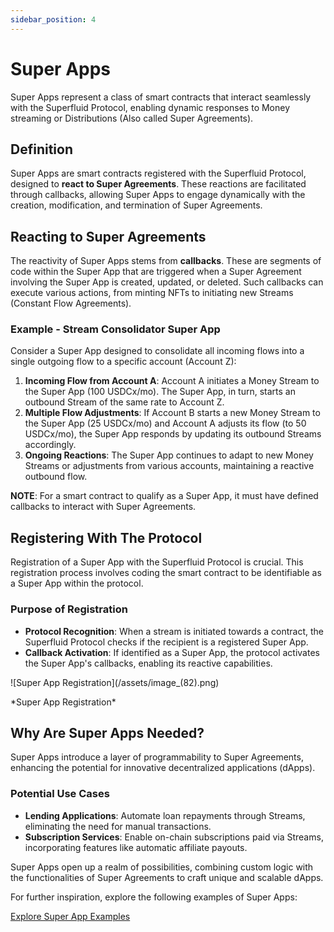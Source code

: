 ```yaml
---
sidebar_position: 4
---
```


# Super Apps

Super Apps represent a class of smart contracts that interact seamlessly with the Superfluid Protocol, enabling dynamic responses to Money streaming or Distributions (Also called Super Agreements).

## Definition

Super Apps are smart contracts registered with the Superfluid Protocol, designed to **react to Super Agreements**. These reactions are facilitated through callbacks, allowing Super Apps to engage dynamically with the creation, modification, and termination of Super Agreements.

## **Reacting to Super Agreements**

The reactivity of Super Apps stems from **callbacks**. These are segments of code within the Super App that are triggered when a Super Agreement involving the Super App is created, updated, or deleted. Such callbacks can execute various actions, from minting NFTs to initiating new Streams (Constant Flow Agreements).

### **Example - Stream Consolidator Super App**

Consider a Super App designed to consolidate all incoming flows into a single outgoing flow to a specific account (Account Z):

1. **Incoming Flow from Account A**: Account A initiates a Money Stream to the Super App (100 USDCx/mo). The Super App, in turn, starts an outbound Stream of the same rate to Account Z.
2. **Multiple Flow Adjustments**: If Account B starts a new Money Stream to the Super App (25 USDCx/mo) and Account A adjusts its flow (to 50 USDCx/mo), the Super App responds by updating its outbound Streams accordingly.
3. **Ongoing Reactions**: The Super App continues to adapt to new Money Streams or adjustments from various accounts, maintaining a reactive outbound flow.

<Admonition type="info">
<strong>NOTE</strong>: For a smart contract to qualify as a Super App, it must have defined callbacks to interact with Super Agreements.
</Admonition>

## Registering With The Protocol

Registration of a Super App with the Superfluid Protocol is crucial. This registration process involves coding the smart contract to be identifiable as a Super App within the protocol.

### Purpose of Registration

- **Protocol Recognition**: When a stream is initiated towards a contract, the Superfluid Protocol checks if the recipient is a registered Super App.
- **Callback Activation**: If identified as a Super App, the protocol activates the Super App's callbacks, enabling its reactive capabilities.

<div style={{ display: 'flex', justifyContent: 'center' }}>
    ![Super App Registration](/assets/image_(82).png)
</div>
<div style={{ display: 'flex', justifyContent: 'center' }}>
    <p>*Super App Registration*</p>
</div>

## Why Are Super Apps Needed?

Super Apps introduce a layer of programmability to Super Agreements, enhancing the potential for innovative decentralized applications (dApps).

### Potential Use Cases

- **Lending Applications**: Automate loan repayments through Streams, eliminating the need for manual transactions.
- **Subscription Services**: Enable on-chain subscriptions paid via Streams, incorporating features like automatic affiliate payouts.

Super Apps open up a realm of possibilities, combining custom logic with the functionalities of Super Agreements to craft unique and scalable dApps.

For further inspiration, explore the following examples of Super Apps:

[Explore Super App Examples](https://github.com/superfluid-finance/super-examples)
